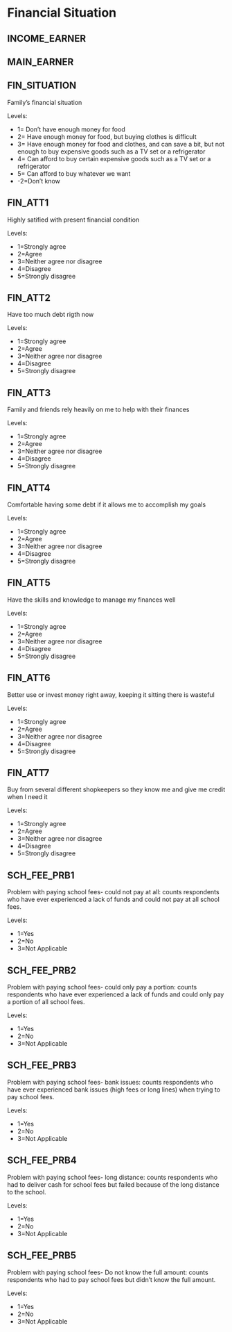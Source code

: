 # Financial Situation



## INCOME_EARNER
## MAIN_EARNER

## FIN_SITUATION
Family's financial situation  

Levels:

+ 1= Don't have enough money for food
+ 2= Have enough money for food, but buying clothes is difficult
+ 3= Have enough money for food and clothes, and can save a bit, but not enough to buy expensive goods such as a TV set or a               refrigerator
+ 4= Can afford to buy certain expensive goods such as a TV set or a refrigerator
+ 5= Can afford to buy whatever we want
+ -2=Don't know

## FIN_ATT1
Highly satified with present financial condition

Levels:

+ 1=Strongly agree
+ 2=Agree
+ 3=Neither agree nor disagree
+ 4=Disagree
+ 5=Strongly disagree


## FIN_ATT2
Have too much debt rigth now

Levels:

+ 1=Strongly agree
+ 2=Agree
+ 3=Neither agree nor disagree
+ 4=Disagree
+ 5=Strongly disagree

## FIN_ATT3
Family and friends rely heavily on me to help with their finances

Levels:

+ 1=Strongly agree
+ 2=Agree
+ 3=Neither agree nor disagree
+ 4=Disagree
+ 5=Strongly disagree

## FIN_ATT4
Comfortable having some debt if it allows me to accomplish my goals

Levels:

+ 1=Strongly agree
+ 2=Agree
+ 3=Neither agree nor disagree
+ 4=Disagree
+ 5=Strongly disagree


## FIN_ATT5
Have the skills and knowledge to manage my finances well

Levels:

+ 1=Strongly agree
+ 2=Agree
+ 3=Neither agree nor disagree
+ 4=Disagree
+ 5=Strongly disagree

## FIN_ATT6
Better use or invest money right away, keeping it sitting there is wasteful

Levels:

+ 1=Strongly agree
+ 2=Agree
+ 3=Neither agree nor disagree
+ 4=Disagree
+ 5=Strongly disagree

## FIN_ATT7
Buy from several different shopkeepers so they know me and give me credit when I need it

Levels:

+ 1=Strongly agree
+ 2=Agree
+ 3=Neither agree nor disagree
+ 4=Disagree
+ 5=Strongly disagree

## SCH_FEE_PRB1
Problem with paying school fees- could not pay at all: counts respondents who have ever experienced a lack of funds and could not pay at all school fees.

Levels:

+ 1=Yes
+ 2=No
+ 3=Not Applicable

## SCH_FEE_PRB2
Problem with paying school fees- could only pay a portion: counts respondents who have ever experienced a lack of funds and could only pay a portion of all school fees.

Levels:

+ 1=Yes
+ 2=No
+ 3=Not Applicable

## SCH_FEE_PRB3
Problem with paying school fees- bank issues: counts respondents who have ever experienced bank issues (high fees or long lines) when trying to pay school fees.

Levels:

+ 1=Yes
+ 2=No
+ 3=Not Applicable

## SCH_FEE_PRB4
Problem with paying school fees- long distance: counts respondents who had to deliver cash for school fees but failed because of the long distance to the school. 

Levels:

+ 1=Yes
+ 2=No
+ 3=Not Applicable

## SCH_FEE_PRB5
Problem with paying school fees- Do not know the full amount: counts respondents who had to pay school fees but didn't know the full amount. 

Levels:

+ 1=Yes
+ 2=No
+ 3=Not Applicable

